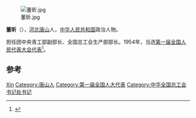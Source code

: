 [[File:董昕.jpg|thumb]]

'''董昕'''（{{bd|1916年||1994年}}），[[河北|河北]][[唐山|唐山]]人，[[中华人民共和国|中华人民共和国]]政治人物。

担任团中央青工部副部长、全国总工会生产部部长。1954年，当选[[第一届全国人民代表大会代表名单|第一届全国人民代表大会代表]]<ref>{{cite book|author=全国人民代表大会常务委员会办公厅|title=中华人民共和国第一届全国人民代表大会代表名单|year=1955年|publisher=全国人民代表大会常务委员会办公厅|url=http://book.ucdrs.superlib.net/views/specific/2929/bookDetail.jsp?dxNumber=000005772167&d=546843D0AE2464CD1C95896344A85614&fenlei=04070402|access-date=2015-01-25|archive-date=2019-01-24|archive-url=https://web.archive.org/web/20190124105450/http://book.ucdrs.superlib.net/views/specific/2929/bookDetail.jsp?dxNumber=000005772167&d=546843D0AE2464CD1C95896344A85614&fenlei=04070402|dead-url=no}}</ref>。

== 参考 ==
{{reflist}}

{{中国政治人物小作品}}
{{中华全国民主青年联合总会第一届委员会}}
{{中华全国民主青年联合会第二届委员会}}
{{中华全国总工会第七届执行委员会}}
{{中华全国总工会第八届执行委员会}}

{{Authority control}}
{{DEFAULTSORT:Dong董}}
[[Category:董姓|Xin]]
[[Category:唐山人|Category:唐山人]]
[[Category:第一届全国人大代表|Category:第一届全国人大代表]]
[[Category:中华全国总工会书记处书记|Category:中华全国总工会书记处书记]]